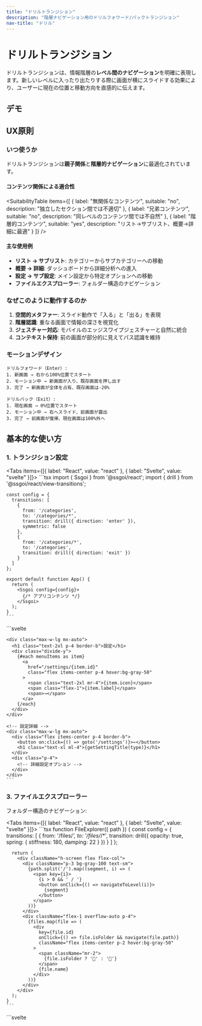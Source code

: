 ```yaml
---
title: "ドリルトランジション"
description: "階層ナビゲーション用のドリルフォワード/バックトランジション"
nav-title: "ドリル"
---
```


# ドリルトランジション

ドリルトランジションは、情報階層の**レベル間のナビゲーション**を明確に表現します。新しいレベルに入ったり出たりする際に画面が横にスライドする効果により、ユーザーに現在の位置と移動方向を直感的に伝えます。

## デモ

<ViewTransitionDemo type="drill" />

## UX原則

### いつ使うか

ドリルトランジションは**親子関係**と**階層的ナビゲーション**に最適化されています。

#### コンテンツ関係による適合性

<SuitabilityTable
  items={[
    {
      label: "無関係なコンテンツ",
      suitable: "no",
      description: "独立したセクション間では不適切"
    },
    {
      label: "兄弟コンテンツ",
      suitable: "no",
      description: "同レベルのコンテンツ間では不自然"
    },
    {
      label: "階層的コンテンツ",
      suitable: "yes",
      description: "リスト→サブリスト、概要→詳細に最適"
    }
  ]}
/>

#### 主な使用例

- **リスト → サブリスト**: カテゴリーからサブカテゴリーへの移動
- **概要 → 詳細**: ダッシュボードから詳細分析への進入
- **設定 → サブ設定**: メイン設定から特定オプションへの移動
- **ファイルエクスプローラー**: フォルダー構造のナビゲーション

### なぜこのように動作するのか

1. **空間的メタファー**: スライド動作で「入る」と「出る」を表現
2. **階層認識**: 重なる画面で情報の深さを視覚化
3. **ジェスチャー対応**: モバイルのエッジスワイプジェスチャーと自然に統合
4. **コンテキスト保持**: 前の画面が部分的に見えてパス認識を維持

### モーションデザイン

```
ドリルフォワード（Enter）:
1. 新画面 → 右から100%位置でスタート
2. モーション中 → 新画面が入り、既存画面を押し出す
3. 完了 → 新画面が全体を占有、既存画面は-20%

ドリルバック（Exit）:
1. 現在画面 → 0%位置でスタート
2. モーション中 → 右へスライド、前画面が露出
3. 完了 → 前画面が復帰、現在画面は100%外へ
```

## 基本的な使い方

### 1. トランジション設定

<Tabs items={[{ label: "React", value: "react" }, { label: "Svelte", value: "svelte" }]}>
  <TabPanel value="react">
    ```tsx
    import { Ssgoi } from '@ssgoi/react';
    import { drill } from '@ssgoi/react/view-transitions';

    const config = {
      transitions: [
        {
          from: '/categories',
          to: '/categories/*',
          transition: drill({ direction: 'enter' }),
          symmetric: false
        },
        {
          from: '/categories/*',
          to: '/categories',
          transition: drill({ direction: 'exit' })
        }
      ]
    };

    export default function App() {
      return (
        <Ssgoi config={config}>
          {/* アプリコンテンツ */}
        </Ssgoi>
      );
    }
    ```
  </TabPanel>
  <TabPanel value="svelte">
    ```svelte
    <script>
      import { Ssgoi } from '@ssgoi/svelte';
      import { drill } from '@ssgoi/svelte/view-transitions';

      const config = {
        transitions: [
          {
            from: '/categories',
            to: '/categories/*',
            transition: drill({ direction: 'enter' }),
            symmetric: false
          },
          {
            from: '/categories/*',
            to: '/categories',
            transition: drill({ direction: 'exit' })
          }
        ]
      };
    </script>

    <Ssgoi {config}>
      <slot />
    </Ssgoi>
    ```
  </TabPanel>
</Tabs>

### 2. オプション設定

```typescript
interface DrillOptions {
  opacity?: boolean;           // 透明度効果（デフォルト: false）
  direction?: 'enter' | 'exit'; // ドリル方向（デフォルト: 'enter'）
  spring?: {
    stiffness?: number;         // スプリング剛性（デフォルト: 150）
    damping?: number;           // 減衰係数（デフォルト: 20）
  };
}
```

## 実用例

### 1. カテゴリーナビゲーション

ネストされたカテゴリー構造のナビゲーション:

<Tabs items={[{ label: "React", value: "react" }, { label: "Svelte", value: "svelte" }]}>
  <TabPanel value="react">
    ```tsx
    // メインカテゴリー
    function Categories() {
      return (
        <div className="p-4">
          <h1 className="text-2xl mb-4">カテゴリー</h1>
          <div className="space-y-2">
            {categories.map(cat => (
              <Link
                key={cat.id}
                to={`/categories/${cat.slug}`}
                className="block p-4 bg-white rounded-lg shadow"
              >
                <h3 className="font-semibold">{cat.name}</h3>
                <p className="text-gray-600">{cat.itemCount} 項目</p>
              </Link>
            ))}
          </div>
        </div>
      );
    }

    // サブカテゴリー
    function SubCategory({ category }) {
      return (
        <div className="p-4">
          <button onClick={() => navigate('/categories')} className="mb-4">
            ← 戻る
          </button>
          <h1 className="text-2xl mb-4">{category.name}</h1>
          <div className="grid gap-4">
            {category.items.map(item => (
              <div key={item.id} className="p-4 bg-white rounded-lg">
                {item.name}
              </div>
            ))}
          </div>
        </div>
      );
    }
    ```
  </TabPanel>
  <TabPanel value="svelte">
    ```svelte
    <!-- メインカテゴリー -->
    <div class="p-4">
      <h1 class="text-2xl mb-4">カテゴリー</h1>
      <div class="space-y-2">
        {#each categories as cat}
          <a
            href="/categories/{cat.slug}"
            class="block p-4 bg-white rounded-lg shadow"
          >
            <h3 class="font-semibold">{cat.name}</h3>
            <p class="text-gray-600">{cat.itemCount} 項目</p>
          </a>
        {/each}
      </div>
    </div>

    <!-- サブカテゴリー -->
    <div class="p-4">
      <button on:click={() => goto('/categories')} class="mb-4">
        ← 戻る
      </button>
      <h1 class="text-2xl mb-4">{category.name}</h1>
      <div class="grid gap-4">
        {#each category.items as item}
          <div class="p-4 bg-white rounded-lg">
            {item.name}
          </div>
        {/each}
      </div>
    </div>
    ```
  </TabPanel>
</Tabs>

### 2. 設定メニュー

設定から詳細オプションへ:

<Tabs items={[{ label: "React", value: "react" }, { label: "Svelte", value: "svelte" }]}>
  <TabPanel value="react">
    ```tsx
    // メイン設定
    function Settings() {
      const menuItems = [
        { id: 'profile', label: 'プロフィール設定', icon: '👤' },
        { id: 'privacy', label: 'プライバシーとセキュリティ', icon: '🔒' },
        { id: 'notifications', label: '通知設定', icon: '🔔' },
        { id: 'display', label: '表示設定', icon: '🎨' }
      ];

      return (
        <div className="max-w-lg mx-auto">
          <h1 className="text-2xl p-4 border-b">設定</h1>
          <div className="divide-y">
            {menuItems.map(item => (
              <Link
                key={item.id}
                to={`/settings/${item.id}`}
                className="flex items-center p-4 hover:bg-gray-50"
              >
                <span className="text-2xl mr-4">{item.icon}</span>
                <span className="flex-1">{item.label}</span>
                <span>→</span>
              </Link>
            ))}
          </div>
        </div>
      );
    }

    // 設定詳細
    function SettingDetail({ type }) {
      return (
        <div className="max-w-lg mx-auto">
          <div className="flex items-center p-4 border-b">
            <button onClick={() => navigate('/settings')}>←</button>
            <h1 className="text-xl ml-4">{getSettingTitle(type)}</h1>
          </div>
          <div className="p-4">
            {/* 詳細設定オプション */}
          </div>
        </div>
      );
    }
    ```
  </TabPanel>
  <TabPanel value="svelte">
    ```svelte
    <!-- メイン設定 -->
    <script>
      const menuItems = [
        { id: 'profile', label: 'プロフィール設定', icon: '👤' },
        { id: 'privacy', label: 'プライバシーとセキュリティ', icon: '🔒' },
        { id: 'notifications', label: '通知設定', icon: '🔔' },
        { id: 'display', label: '表示設定', icon: '🎨' }
      ];
    </script>

    <div class="max-w-lg mx-auto">
      <h1 class="text-2xl p-4 border-b">設定</h1>
      <div class="divide-y">
        {#each menuItems as item}
          <a
            href="/settings/{item.id}"
            class="flex items-center p-4 hover:bg-gray-50"
          >
            <span class="text-2xl mr-4">{item.icon}</span>
            <span class="flex-1">{item.label}</span>
            <span>→</span>
          </a>
        {/each}
      </div>
    </div>

    <!-- 設定詳細 -->
    <div class="max-w-lg mx-auto">
      <div class="flex items-center p-4 border-b">
        <button on:click={() => goto('/settings')}>←</button>
        <h1 class="text-xl ml-4">{getSettingTitle(type)}</h1>
      </div>
      <div class="p-4">
        <!-- 詳細設定オプション -->
      </div>
    </div>
    ```
  </TabPanel>
</Tabs>

### 3. ファイルエクスプローラー

フォルダー構造のナビゲーション:

<Tabs items={[{ label: "React", value: "react" }, { label: "Svelte", value: "svelte" }]}>
  <TabPanel value="react">
    ```tsx
    function FileExplorer({ path }) {
      const config = {
        transitions: [
          {
            from: '/files/*',
            to: '/files/*/*',
            transition: drill({ 
              opacity: true,
              spring: { stiffness: 180, damping: 22 }
            })
          }
        ]
      };

      return (
        <div className="h-screen flex flex-col">
          <div className="p-3 bg-gray-100 text-sm">
            {path.split('/').map((segment, i) => (
              <span key={i}>
                {i > 0 && ' / '}
                <button onClick={() => navigateToLevel(i)}>
                  {segment}
                </button>
              </span>
            ))}
          </div>
          <div className="flex-1 overflow-auto p-4">
            {files.map(file => (
              <div
                key={file.id}
                onClick={() => file.isFolder && navigate(file.path)}
                className="flex items-center p-2 hover:bg-gray-50"
              >
                <span className="mr-2">
                  {file.isFolder ? '📁' : '📄'}
                </span>
                {file.name}
              </div>
            ))}
          </div>
        </div>
      );
    }
    ```
  </TabPanel>
  <TabPanel value="svelte">
    ```svelte
    <script>
      export let path;
      
      const config = {
        transitions: [
          {
            from: '/files/*',
            to: '/files/*/*',
            transition: drill({ 
              opacity: true,
              spring: { stiffness: 180, damping: 22 }
            })
          }
        ]
      };
    </script>

    <div class="h-screen flex flex-col">
      <div class="p-3 bg-gray-100 text-sm">
        {#each path.split('/') as segment, i}
          {#if i > 0} / {/if}
          <button on:click={() => navigateToLevel(i)}>
            {segment}
          </button>
        {/each}
      </div>
      <div class="flex-1 overflow-auto p-4">
        {#each files as file}
          <div
            on:click={() => file.isFolder && goto(file.path)}
            class="flex items-center p-2 hover:bg-gray-50"
          >
            <span class="mr-2">
              {file.isFolder ? '📁' : '📄'}
            </span>
            {file.name}
          </div>
        {/each}
      </div>
    </div>
    ```
  </TabPanel>
</Tabs>

## 高度な設定

### 透明度効果の追加

```typescript
// コンテンツがフェードしながらドリル
drill({ 
  opacity: true,
  spring: { stiffness: 120, damping: 18 }
})
```

### 方向のカスタマイズ

```typescript
// ドリルイン（デフォルト）
drill({ direction: 'enter' })

// ドリルアウト（戻る）
drill({ direction: 'exit' })
```

### スプリング物理の調整

```typescript
// 高速ドリル
drill({ 
  spring: { stiffness: 200, damping: 25 }
})

// スムーズドリル
drill({ 
  spring: { stiffness: 100, damping: 15 }
})
```

## 注意事項

### 階層の一貫性

- 明確な階層構造がある場合のみドリルトランジションを使用
- 同レベルのナビゲーションにはスライドまたはフェードを使用
- 戻る時は逆方向のドリルを必ず適用

### パフォーマンスの考慮事項

- 大きな画像や複雑なレイアウトはtransformで最適化
- モバイルではwill-changeプロパティを活用
- 多数の要素の同時アニメーションは避ける

## アクセシビリティ

- 減少モーション設定で即座に遷移
- 完全なキーボードナビゲーションサポート
- スクリーンリーダーでは標準的なページ遷移として認識
- フォーカスは新しいページに自動移動

## ベストプラクティス

### ✅ すべきこと

- 明確な親子関係で使用
- バックジェスチャーと統合
- パンくずリストと併用してパスを表示
- 一貫した方向性を維持

### ❌ してはいけないこと

- 兄弟関係や独立したセクション間で使用しない
- 速度を速すぎる設定にしない
- 双方向ドリルを同時に使用しない
- 深い階層（5レベル以上）で過度に使用しない